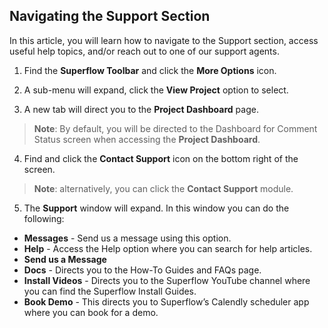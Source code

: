 ## Navigating the Support Section

In this article, you will learn how to navigate to the Support section, access useful help topics, and/or reach out to one of our support agents.

1. Find the **Superflow Toolbar** and click the **More Options** icon.



2. A sub-menu will expand, click the **View Project** option to select.

3. A new tab will direct you to the **Project Dashboard** page.

> **Note**: By default, you will be directed to the Dashboard for Comment Status screen when accessing the **Project Dashboard**.

4. Find and click the **Contact Support** icon on the bottom right of the screen.

> **Note**: alternatively, you can click the **Contact Support** module.



5. The **Support** window will expand. In this window you can do the following:

- **Messages** - Send us a message using this option.
- **Help** - Access the Help option where you can search for help articles.
- **Send us a Message**
- **Docs** - Directs you to the How-To Guides and FAQs page.
- **Install Videos** -  Directs you to the Superflow YouTube channel where you can find the Superflow Install Guides.
- **Book Demo** - This directs you to Superflow’s Calendly scheduler app where you can book for a demo.
